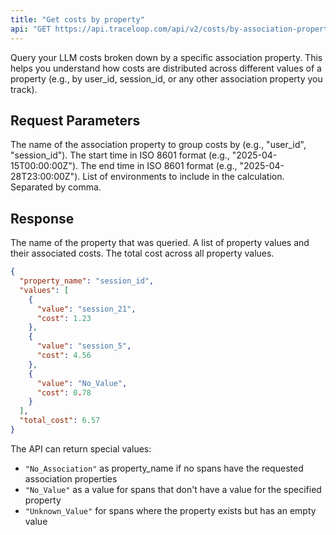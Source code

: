 ```yaml
---
title: "Get costs by property"
api: "GET https://api.traceloop.com/api/v2/costs/by-association-property"
---
```


Query your LLM costs broken down by a specific association property. This helps you understand how costs are distributed across different values of a property (e.g., by user_id, session_id, or any other association property you track).

## Request Parameters

<ParamField query="property_name" type="string" required>
  The name of the association property to group costs by (e.g., "user_id", "session_id").
</ParamField>

<ParamField query="start_time" type="string" required>
  The start time in ISO 8601 format (e.g., "2025-04-15T00:00:00Z").
</ParamField>

<ParamField query="end_time" type="string" required>
  The end time in ISO 8601 format (e.g., "2025-04-28T23:00:00Z").
</ParamField>

<ParamField query="env" type="string">
  List of environments to include in the calculation. Separated by comma.
</ParamField>

## Response

<ResponseField name="property_name" type="string">
  The name of the property that was queried.
</ResponseField>

<ResponseField name="values" type="PropertyValue[]">
  A list of property values and their associated costs.
</ResponseField>

<ResponseField name="total_cost" type="number">
  The total cost across all property values.
</ResponseField>

```json
{
  "property_name": "session_id",
  "values": [
    {
      "value": "session_21",
      "cost": 1.23
    },
    {
      "value": "session_5",
      "cost": 4.56
    },
    {
      "value": "No_Value",
      "cost": 0.78
    }
  ],
  "total_cost": 6.57
}
```

The API can return special values:
- `"No_Association"` as property_name if no spans have the requested association properties
- `"No_Value"` as a value for spans that don't have a value for the specified property
- `"Unknown_Value"` for spans where the property exists but has an empty value 